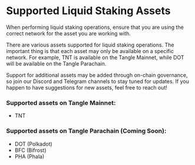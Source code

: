 
# Supported Liquid Staking Assets

<Callout type="info">
When performing liquid staking operations, ensure that you are using the correct network for the asset you are working with.
</Callout>

There are various assets supported for liquid staking operations. The important thing is that each asset may only be available on a specific network. For example, TNT is available on the Tangle Mainnet, while DOT will be available on the Tangle Parachain.

Support for additional assets may be added through on-chain governance, so join our Discord and Telegram channels to stay tuned for updates. If you happen to have suggestions for new assets, feel free to reach out!

### Supported assets on Tangle Mainnet:

- TNT

### Supported assets on Tangle Parachain (Coming Soon):

- DOT (Polkadot)
- BFC (Bifrost)
- PHA (Phala)
